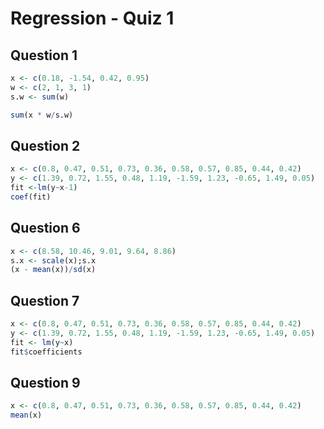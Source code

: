Regression - Quiz 1
========================================================

Question 1
----------
```r
x <- c(0.18, -1.54, 0.42, 0.95)
w <- c(2, 1, 3, 1)
s.w <- sum(w)

sum(x * w/s.w)
```

Question 2
----------
```r
x <- c(0.8, 0.47, 0.51, 0.73, 0.36, 0.58, 0.57, 0.85, 0.44, 0.42)
y <- c(1.39, 0.72, 1.55, 0.48, 1.19, -1.59, 1.23, -0.65, 1.49, 0.05)
fit <-lm(y~x-1)
coef(fit)

```

Question 6
----------
```r
x <- c(8.58, 10.46, 9.01, 9.64, 8.86)
s.x <- scale(x);s.x
(x - mean(x))/sd(x)
```

Question 7
----------
```r
x <- c(0.8, 0.47, 0.51, 0.73, 0.36, 0.58, 0.57, 0.85, 0.44, 0.42)
y <- c(1.39, 0.72, 1.55, 0.48, 1.19, -1.59, 1.23, -0.65, 1.49, 0.05)
fit <- lm(y~x)
fit$coefficients
```

Question 9
----------
```r
x <- c(0.8, 0.47, 0.51, 0.73, 0.36, 0.58, 0.57, 0.85, 0.44, 0.42)
mean(x)
```